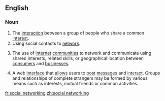 ==English==

===Noun===
{{en-noun|-}}

# The [[interaction]] between a group of people who share a common [[interest]].
# Using social contacts to [[network]].
# {{lb|en|Internet|business}} The use of [[Internet]] [[community|communities]] to network and communicate using shared interests, related skills, or geographical location between [[consumers]] and [[businesses]].
# {{lb|en|Internet}} A web [[interface]] that [[allow]]s users to [[post]] [[messages]] and [[interact]]. Groups and relationships of complete strangers may be formed by various means such as interests, mutual friends or common activities.

[[fr:social networking]]
[[zh:social networking]]